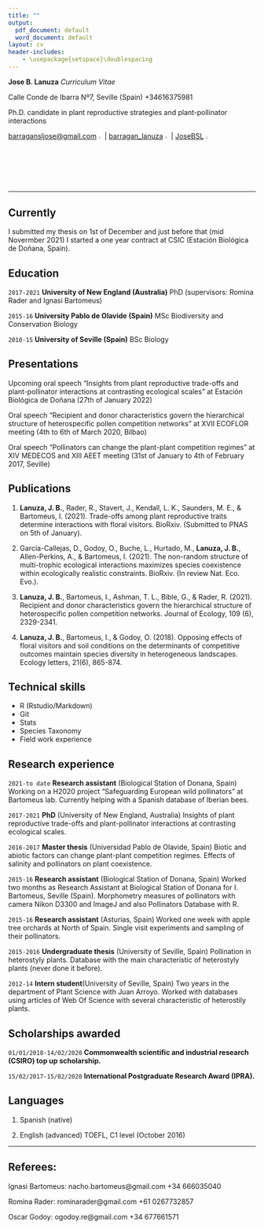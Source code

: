 ```yaml
---
title: ""
output:
  pdf_document: default
  word_document: default
layout: cv
header-includes:
    - \usepackage{setspace}\doublespacing
---
```


**Jose B. Lanuza**
*Curriculum Vitae*

Calle Conde de Ibarra Nº7, Seville (Spain) +34616375981

Ph.D. candidate in plant reproductive strategies and plant-pollinator interactions 

[barragansljose@gmail.com ](https://mail.google.com/mail/u/0/#inbox) ![](gmaillogo.png){ width=2.5% }| [ barragan_lanuza ](https://twitter.com/?lang=es) ![](twitterlogo.png){ width=2.5% }|
[ JoseBSL ](https://github.com/JoseBSL) ![](gitlogo.png){ width=2.5% }

-----

## Currently

I submitted my thesis on 1st of December and just before that (mid Novermber 2021) I started a one year contract at CSIC (Estación Biológica de Doñana, Spain).

## Education

`2017-2021`
__University of New England (Australia)__ PhD (supervisors: Romina Rader and Ignasi Bartomeus)

`2015-16`
__University Pablo de Olavide (Spain)__ MSc Biodiversity and Conservation Biology 

`2010-15`
__University of Seville (Spain)__ BSc Biology 


## Presentations

Upcoming oral speech "Insights from plant reproductive trade-offs and plant-pollinator interactions at contrasting ecological scales" at Estación Biológica de Doñana (27th of January 2022)

Oral speech "Recipient and donor characteristics govern the hierarchical structure of heterospecific pollen competition networks" at XVII ECOFLOR meeting (4th to 6th of March 2020, Bilbao)

Oral speech "Pollinators can change the plant-plant competition regimes" at XIV MEDECOS and XIII AEET meeting (31st of January to 4th of February 2017, Seville)


## Publications

1. **Lanuza, J. B.**, Rader, R., Stavert, J., Kendall, L. K., Saunders, M. E., & Bartomeus, I. (2021). Trade-offs among plant reproductive traits determine interactions with floral visitors. BioRxiv. (Submitted to PNAS on 5th of January).

2. García-Callejas, D., Godoy, O., Buche, L., Hurtado, M., **Lanuza, J. B.**, Allen-Perkins, A., & Bartomeus, I. (2021). The non-random structure of multi-trophic ecological interactions maximizes species coexistence within ecologically realistic constraints. BioRxiv. (In review Nat. Eco. Evo.).

3. **Lanuza, J. B.**, Bartomeus, I., Ashman, T. L., Bible, G., & Rader, R. (2021). Recipient and donor characteristics govern the hierarchical structure of heterospecific pollen competition networks. Journal of Ecology, 109 (6), 2329-2341.

4. **Lanuza, J. B.**, Bartomeus, I., & Godoy, O. (2018). Opposing effects of floral visitors and soil conditions on the determinants of competitive outcomes maintain species diversity in heterogeneous landscapes. Ecology letters, 21(6), 865-874.

## Technical skills

* R (Rstudio/Markdown)
* Git
* Stats
* Species Taxonomy 
* Field work experience 


## Research experience

`2021-to date`
__Research assistant__ (Biological Station of Donana, Spain)
Working on a H2020 project "Safeguarding European wild pollinators" at Bartomeus lab. Currently helping with a Spanish database of Iberian bees.

`2017-2021` 
__PhD__ (University of New England, Australia)
Insights of plant reproductive trade-offs and plant-pollinator interactions at contrasting ecological scales. 

`2016-2017` __Master thesis__ (Universidad Pablo de Olavide, Spain) Biotic and abiotic factors can change plant-plant competition regimes. Effects of salinity and pollinators on plant coexistence.  

`2015-16`
__Research assistant__ (Biological Station of Donana, Spain)
Worked two months as Research Assistant at Biological Station of Donana for I. Bartomeus, Seville (Spain). Morphometry measures of pollinators with camera Nikon D3300 and ImageJ and also Pollinators Database with R. 

`2015-16`
__Research assistant__ (Asturias, Spain)
Worked one week with apple tree orchards at North of Spain. Single visit experiments and sampling of their pollinators.

`2015-2016` __Undergraduate thesis__ (University of Seville, Spain) Pollination in heterostyly plants.
Database with the main characteristic of heterostyly plants (never done it before).

`2012-14`
__Intern student__(University of Seville, Spain)
Two years in the department of Plant Science with Juan Arroyo. Worked with databases using articles of Web Of Science with several characteristic of heterostily plants. 

## Scholarships awarded

`01/01/2018-14/02/2020` __Commonwealth scientific and industrial research (CSIRO) top up scholarship.__ 

`15/02/2017-15/02/2020` __International Postgraduate Research Award (IPRA).__ 

## Languages 

1. Spanish (native)

2. English (advanced) TOEFL, C1 level (October 2016) 

-----

## Referees:

Ignasi Bartomeus: nacho.bartomeus@gmail.com  +34 666035040

Romina Rader: rominarader@gmail.com +61 0267732857

Oscar Godoy: ogodoy.re@gmail.com +34 677661571








